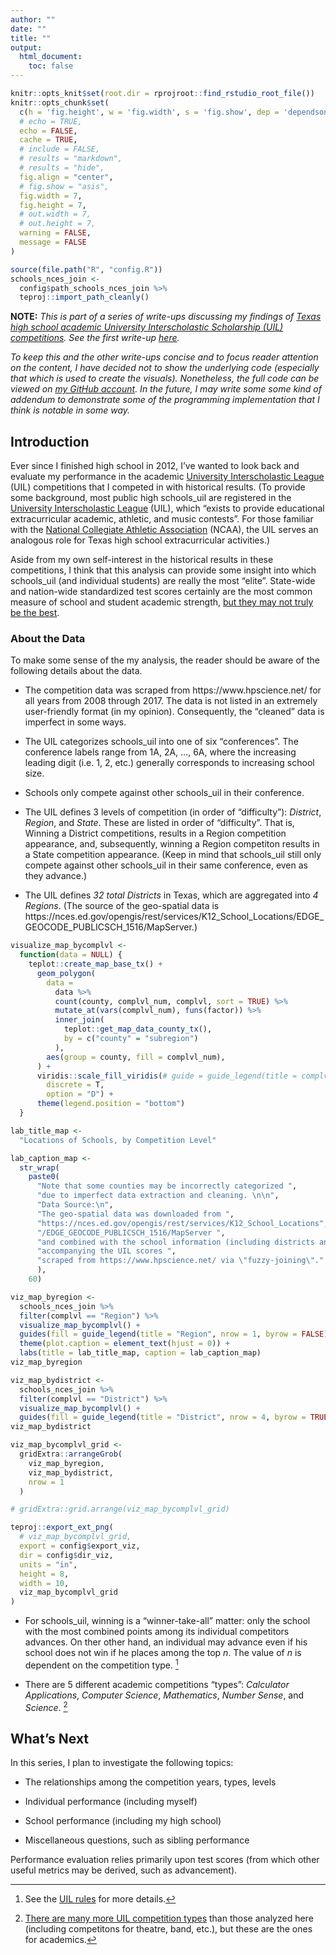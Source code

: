 ```yaml
---
author: ""
date: ""
title: ""
output:
  html_document:
    toc: false
---
```


```r
knitr::opts_knit$set(root.dir = rprojroot::find_rstudio_root_file())
knitr::opts_chunk$set(
  c(h = 'fig.height', w = 'fig.width', s = 'fig.show', dep = 'dependson'),
  # echo = TRUE,
  echo = FALSE,
  cache = TRUE,
  # include = FALSE,
  # results = "markdown",
  # results = "hide",
  fig.align = "center",
  # fig.show = "asis",
  fig.width = 7,
  fig.height = 7,
  # out.width = 7,
  # out.height = 7,
  warning = FALSE,
  message = FALSE
)
```

```r
source(file.path("R", "config.R"))
schools_nces_join <-
  config$path_schools_nces_join %>%
  teproj::import_path_cleanly()
```

<style>
.toggle {
  height: 1.85em;
  overflow-y: hidden;
}
.toggle.open {
  height: auto;
}
</style>
<script>
  $(".toggle").click(function() {
    $(this).toggleClass("open");
  });
</script>

<!--<div class="toggle"><button>Show</button>-->

__NOTE:__
<i>
This is part of a series of write-ups discussing my findings of
[Texas high school academic University Interscholastic Scholarship (UIL) competitions](http://www.uiltexas.org/academics).
See the first write-up [here](/posts/2018-05-13-analysis-texas-high-schools_uil-academics-r).

To keep this and the other write-ups concise and to focus reader attention on the content,
I have decided not to show the underlying code
(especially that which is used to create the visuals). Nonetheless, the full code
can be viewed on [my GitHub account](https://github.com/tonyelhabr). In the future, I may write some
some kind of addendum to demonstrate some of the programming implementation that I
think is notable in some way.
</i>
<!--</div>-->

## Introduction

Ever since I finished high school in 2012, I've wanted to look back and evaluate my
performance in the academic [University Interscholastic League](http://www.uiltexas.org/) (UIL)
competitions that I competed in with historical results.
(To provide some background, most public high schools_uil are registered in 
the [University Interscholastic League](http://www.uiltexas.org/) (UIL), which 
"exists to provide educational extracurricular academic, athletic, and music contests".
For those familiar with the [National Collegiate Athletic Association](https://www.ncaa.com/) (NCAA),
the UIL serves an analogous role for Texas high school extracurricular activities.)

Aside from my own self-interest in the historical results in these competitions,
I think that this analysis can provide some insight into which schools_uil (and individual students)
are really the most "elite". State-wide and nation-wide standardized test scores
certainly are the most common measure of school and student academic strength,
[but they may not truly be the best]().

### About the Data

To make some sense of the my analysis, the reader should be aware of the following details about the data.

+ The competition data was scraped from https://www.hpscience.net/ for all years from 2008 through 2017.
The data is not listed in an extremely user-friendly format (in my opinion). Consequently, the "cleaned"
data is imperfect in some ways.

+ The UIL categorizes schools_uil into one of six "conferences". The conference labels
range from 1A, 2A, ..., 6A, where the increasing leading digit (i.e. 1, 2, etc.)
generally corresponds to increasing school size.

+ Schools only compete against other schools_uil in their conference.

+ The UIL defines 3 levels of competition (in order of "difficulty"): _District_, _Region_, and _State_.
These are listed in order of "difficulty". That is, 
Winning a District competitions, results in a Region competition appearance,
and, subsequently, winning a Region competiton results in a State competition appearance.
(Keep in mind that schools_uil still only compete against other schools_uil in their same
conference, even as they advance.)

+ The UIL defines _32 total Districts_ in Texas, which are aggregated into _4 Regions_.
(The source of the geo-spatial data is
https://nces.ed.gov/opengis/rest/services/K12_School_Locations/EDGE_GEOCODE_PUBLICSCH_1516/MapServer.)


```r
visualize_map_bycomplvl <-
  function(data = NULL) {
    teplot::create_map_base_tx() +
      geom_polygon(
        data =
          data %>%
          count(county, complvl_num, complvl, sort = TRUE) %>%
          mutate_at(vars(complvl_num), funs(factor)) %>%
          inner_join(
            teplot::get_map_data_county_tx(),
            by = c("county" = "subregion")
          ),
        aes(group = county, fill = complvl_num),
      ) +
      viridis::scale_fill_viridis(# guide = guide_legend(title = complvls, nrow = 4, byrow = TRUE)
        discrete = T,
        option = "D") +
      theme(legend.position = "bottom")
  }

lab_title_map <-
  "Locations of Schools, by Competition Level"

lab_caption_map <-
  str_wrap(
    paste0(
      "Note that some counties may be incorrectly categorized ",
      "due to imperfect data extraction and cleaning. \n\n",
      "Data Source:\n",
      "The geo-spatial data was downloaded from ",
      "https://nces.ed.gov/opengis/rest/services/K12_School_Locations",
      "/EDGE_GEOCODE_PUBLICSCH_1516/MapServer ",
      "and combined with the school information (including districts and regions) ",
      "accompanying the UIL scores ",
      "scraped from https://www.hpscience.net/ via \"fuzzy-joining\"."
      ),
    60)

viz_map_byregion <-
  schools_nces_join %>%
  filter(complvl == "Region") %>%
  visualize_map_bycomplvl() +
  guides(fill = guide_legend(title = "Region", nrow = 1, byrow = FALSE)) +
  theme(plot.caption = element_text(hjust = 0)) +
  labs(title = lab_title_map, caption = lab_caption_map)
viz_map_byregion

viz_map_bydistrict <-
  schools_nces_join %>%
  filter(complvl == "District") %>%
  visualize_map_bycomplvl() +
  guides(fill = guide_legend(title = "District", nrow = 4, byrow = TRUE))
viz_map_bydistrict

viz_map_bycomplvl_grid <-
  gridExtra::arrangeGrob(
    viz_map_byregion,
    viz_map_bydistrict,
    nrow = 1
  )

# gridExtra::grid.arrange(viz_map_bycomplvl_grid)

teproj::export_ext_png(
  # viz_map_bycomplvl_grid,
  export = config$export_viz,
  dir = config$dir_viz,
  units = "in",
  height = 8,
  width = 10,
  viz_map_bycomplvl_grid
)
```

+ For schools_uil, winning is a "winner-take-all" matter: only the school with the most combined points
among its individual competitors advances. On ther other hand, an individual
may advance even if his school does not win if he places among the top _n_.
The value of _n_ is dependent on the competition type. [^uil_rules]

+ There are 5 different academic competitions "types":
_Calculator Applications_, _Computer Science_, _Mathematics_, _Number Sense_, and _Science_. [^all_competitions]


[^uil_rules]:
See the [UIL rules]() for more details.

[^all_competitions]:
[There are many more UIL competition types](http://www.uiltexas.org/files/academics/academics-brief-overview.pdf)
than those analyzed here
(including competitons for theatre, band, etc.), but these are the ones for academics.

## What's Next

In this series, I plan to investigate the following topics:

+ The relationships among the competition years, types, levels

+ Individual performance (including myself)

+ School performance (including my high school)

+ Miscellaneous questions, such as sibling performance

Performance evaluation relies primarily upon
test scores (from which other useful metrics may be derived, such as advancement).




